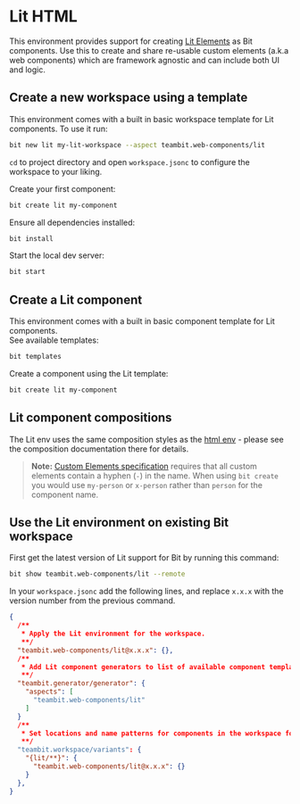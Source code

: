 # Lit HTML

This environment provides support for creating [Lit Elements](https://lit.dev) as Bit components. Use this to create and share re-usable custom elements (a.k.a web components) which are framework agnostic and can include both UI and logic.

## Create a new workspace using a template

This environment comes with a built in basic workspace template for Lit components. To use it run:

```sh
bit new lit my-lit-workspace --aspect teambit.web-components/lit
```

`cd` to project directory and open `workspace.jsonc` to configure the workspace to your liking.

Create your first component:

```sh
bit create lit my-component
```

Ensure all dependencies installed:

```sh
bit install
```

Start the local dev server:

```sh
bit start
```

## Create a Lit component

This environment comes with a built in basic component template for Lit components.  
See available templates:

```sh
bit templates
```

Create a component using the Lit template:

```sh
bit create lit my-component
```

## Lit component compositions

The Lit env uses the same composition styles as the [html env](https://bit.dev/teambit/html/aspect-docs/html) - please see the composition documentation there for details.

> **Note:** [Custom Elements specification](https://developer.mozilla.org/en-US/docs/Web/API/CustomElementRegistry/define#parameters) requires that all custom elements contain a hyphen (`-`) in the name. When using `bit create` you would use `my-person` or `x-person` rather than `person` for the component name.

## Use the Lit environment on existing Bit workspace

First get the latest version of Lit support for Bit by running this command:

```sh
bit show teambit.web-components/lit --remote
```

In your `workspace.jsonc` add the following lines, and replace `x.x.x` with the version number from the previous command.

```json title="workspace.jsonc"
{
  /**
   * Apply the Lit environment for the workspace.
   **/
  "teambit.web-components/lit@x.x.x": {},
  /**
   * Add Lit component generators to list of available component templates.
   **/
  "teambit.generator/generator": {
    "aspects": [
      "teambit.web-components/lit"
    ]
  }
  /**
   * Set locations and name patterns for components in the workspace for Bit to configure as Lit components.
   **/
  "teambit.workspace/variants": {
    "{lit/**}": {
      "teambit.web-components/lit@x.x.x": {}
    }
  },
}
```
